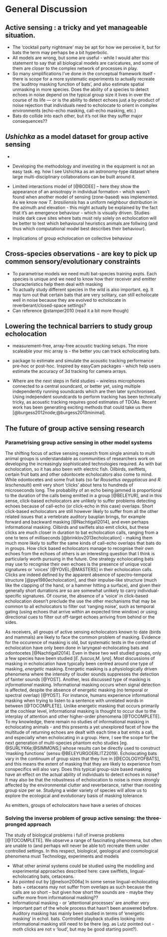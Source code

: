 # General Discussion

## Active sensing : a tricky and yet manageable situation. 
* The 'cocktail party nightmare' may be apt for how we perceive it, but for bats the term may  perhaps be a bit hyperbolic.
* All models are wrong, but some are useful - while I would alter this statement to say that all biological models are caricatures, and some of them are closer to the complex network of processes in play. 
* So many simplifications I've done in the conceptual framework itself - there is scope for a more systematic experiments to actually recreate the 'auditroy masking function of bats', and also estimate spatial unmasking in more species. Does the ability of a species to detect echoes in noise depend on the typical group size it lives in over the course of its life --- or is the ability to detect echoes just a by-product of noise rejection that individuals need to echolocate to orient in complex environments (echo-echo masking, call-echo masking, etc.)
* Bats do collide into each other, but it's not like they suffer major consequences??


## *Ushichka* as a model dataset for group active sensing 
* 
* Developing the methodology and investing in the equipment is not an easy task. eg. how I see Ushichka as an astronomy-type dataset where large multi-disciplinary collaborations can be built around it. 

* Limited interactions model of [@BODEE] -- here they show the appearance of an anisotropy in individual formation - which wasn't found when another model of sensing (zone-based) was implemented. As we know now *T. brasiliensis* has a uniform neighbour distribution in the azimuth and elevation - this might actually be explained by the fact that it's an emergence behaviour - which is visually driven. Studies inside dark cave sites where bats must rely solely on echolocation will be better to test which behavioural heuristics  animals are follwing (and thus which computational model best describes their behaviour). 

* Implications of group echolocation on collective behaviour 

## Cross-species observations - are key to pick up common sensory/evolutionary constraints
* To parametrise models we need multi bat-species training expts. Each species is unique and we need to know how their receiver and emitter characteristics help them deal with
masking 
* To actually study different species in the wild is also important.  eg. It may turn out that certain bats that are very solitary, can still echolocate well in noise because they are evolved to echolocate in reverberant/closed-space settings? 
* Can reference @stamper2010 (read it a bit more though)

## Lowering the technical barriers to study group echolocation 
* measurement-free, array-free acoustic tracking setups. The more scaleable your mic array is - the better you can track echolocating bats. 
* package to estimate and simulate the acoustic tracking performance  pre-hoc or post-hoc. Inspired by easyCam packages - which help users estimate the accuracy of 3d tracking for camera arrays. 

* Where are the next steps in field studies -- wireless microphones connected to a central soundcard, or better yet, using multiple independently running soundcards which are then later synchronised. Using independent soundcards to perform tracking has been technically tricky, as acoustic tracking requires good estimates of TDOAs. Recent work has been generating exciting methods that could take us  there [@burgess2012node;@burgess2013minimal].

## The future of group active sensing research 

### Parametrising group active sensing in other model systems
The shifting focus of active sensing research from single animals to multi animal groups is understandable as communities of researchers work on developing the increasingly sophisticated technologies required. As with bat echolocation, so it has also been with electric fish. Oilbirds, swiftlets, certain fruit bats and other odontocete echolocators also come to mind. While odontocetes and some fruit bats (so far *Rousettus aegyptiacus* and *R. leschenaulti*) emit very short 'clicks' about tens to hundreds of microseconds long. The probability of an echo being jammed is proportional to the duration of the calls being emitted in a group [@BELEYUR], and in this sense, click-based echolocators are unlikely to suffer problems detecting echoes because of call-echo (or click-echo in this case) overlaps. Short click-based echolocators are still however likely to suffer from all the other related issues that a vertebrate auditory bauplan brings, for example forward and backward masking [@Nachtigall2014], and even perhaps informational masking. Oilbirds and swiflets also emit clicks, but these clicks are much closer in duration to bat echolocation calls, ranging from a one to tens of milliseconds [@brinklov2013echolocation] - making them much more likely to suffer the same kinds of call-echo overlaps that bats do in groups. How click based echolocators manage to recognise their own echoes from the echoes of others is an interesting question that I think is particularly worth pursuing in the future. One strategy echolocating bats may use to recognise their own echoes is the presence of unique vocal signatures or 'voices' [@YOVEL;@MASTERS] in their echolocation calls. Clicks are indeed defined by the apparent absence of spectro-temporal structure [@pye1980echolocation], and their impulse-like structure (much like the clapping of the hand, or a hammer hitting a surface), and given their generally short durrations are so are somewhat unlikely to carry individual-specific signatures. Of course, the absence of a 'voice' in click-based echolocation doesn't preclude the use the other mechanisms that may be common to all echolocators to filter out 'ranging noise', such as temporal gating (using echoes that arrive within an expected time window) or using directional cues to filter out off-target echoes arriving from behind or the sides. 

As receivers, all groups of active sensing echolocators known to date (birds and mammals) are likely to face the common problem of masking. Evidence for the occurence of masking is old, but systematic tests in the context of echolocation have only been done in laryngeal-echolocating bats and odontocetes [@Nachtigall2014]. Even in these two well studied groups, only a few species have been studied [*E. fuscus*,*M. lyra*].  Most discussions of masking in echolocation have typically been centred around one type of masking, *energetic* masking. Energetic masking is a physiologically driven phenomena where the intensity of louder sounds suppresses the detection of fainter sounds [@YOST]. Another, less discussed type of masking is *informational* masking. Informational masking occurs when signal detection is affected, despite the absence of energetic masking (no temporal or spectral overlap) [@YOST]. For instance, humans experience informational masking when trying to listen to a sentence with unrelated words in between [@TOCOMPLETE]. Unlike energetic masking that occurs primarily at the cochlear level, informational masking is thought to occur due to the interplay of attention and other higher-order phenomena [@TOCOMPLETE]. To my knowledge, there remain no studies of informational masking in echolocating animals - and this presents a yet unexplored facet of how the multitude of returning echoes are dealt with each time a bat emits a call, and especially when echolocating in a group.  Here, I see the scope for the next generation of multi-species phantom echo studies [eg. @SURLYKKe;@SIMMONS;] whose results can be directly used to construct 'masking functions' (sensu @BELEYURGOERLITZ2019). Echolocating bats vary in the continuum of group sizes that they live in [@ECOLOGYOFBATS], and this means the extent of masking that they are likely to experience from conspecifics will also vary. Does this typical group-size based masking have an effect on the actual ability of individuals to detect echoes in noise? It may also be that the robustness of echolocation to noise is more strongly affected by the environmental clutter and reverberance, rather than roosting group size per se.  Studying a wider variety of species will allow us to explore the ecological and evolutionary basis of masking tolerance. 

As emitters, groups of echolocators have have a series of choices

### Solving the inverse problem of group active sensing: the three-pronged approach 
The study of biological problems i full of inverse problems [@TOCOMPLETE]. We observe a range of fascinating phenomena, but often are unable to (and perhaps will never be able to!) recreate them under controlled settings. In this respect, biological, geological and cosmological phenomena must 
Technology, experiments and models 



* What other animal systems could be studied using the modelling and experimental approaches described here: cave swiftlets, lingual-echolocating bats, cetaceans. 
* As pointed out by [@nelson2006a] In some sense lingual-echolocating bats + cetaceans may not suffer from overlaps as such because the calls are so short -- but given how short the sounds are - maybe they suffer more from informational masking?? 
* Informational masking - or 'attentional processes' are another very important part of the whole process that hasn't been answered before. Auditory masking has mainly been studied in terms of 'energetic masking' in echol. bats. Controlled playback studies looking into informational masking still need to be there (eg. as Lutz pointed out - moth clicks are not v 'loud', but may be  good starting point?). 



